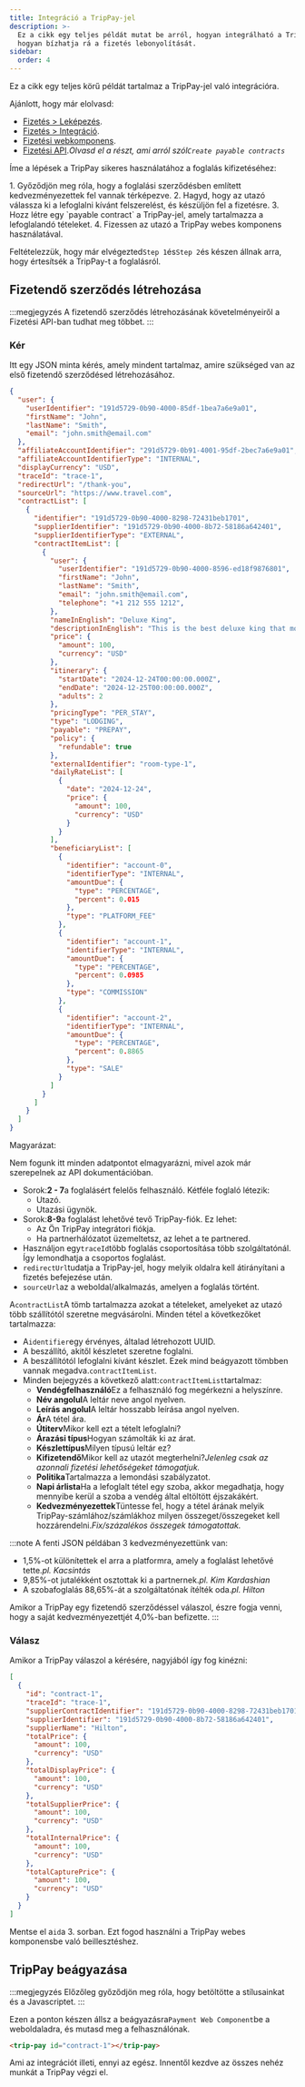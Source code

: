 ```yaml
---
title: Integráció a TripPay-jel
description: >-
  Ez a cikk egy teljes példát mutat be arról, hogyan integrálható a TripPay, és
  hogyan bízhatja rá a fizetés lebonyolítását.
sidebar:
  order: 4
---
```


Ez a cikk egy teljes körű példát tartalmaz a TripPay-jel való integrációra.

Ajánlott, hogy már elolvasd:

* [Fizetés > Leképezés](/payment/mapping).
* [Fizetés > Integráció](/payment/integration).
* [Fizetési webkomponens](/developers/web-components/#payment).
* [Fizetési API](/developers/apis/#payment-api).*Olvasd el a részt, ami arról szól`Create payable contracts`*

Íme a lépések a TripPay sikeres használatához a foglalás kifizetéséhez:

<Steps>
  1. Győződjön meg róla, hogy a foglalási szerződésben említett kedvezményezettek fel vannak térképezve.
  2. Hagyd, hogy az utazó válassza ki a lefoglalni kívánt felszerelést, és készüljön fel a fizetésre.
  3. Hozz létre egy `payable contract` a TripPay-jel, amely tartalmazza a lefoglalandó tételeket.
  4. Fizessen az utazó a TripPay webes komponens használatával.
</Steps>


Feltételezzük, hogy már elvégezted`Step 1`és`Step 2`és készen állnak arra, hogy értesítsék a TripPay-t a foglalásról.

## Fizetendő szerződés létrehozása

:::megjegyzés
A fizetendő szerződés létrehozásának követelményeiről a Fizetési API-ban tudhat meg többet.
:::

### Kér

Itt egy JSON minta kérés, amely mindent tartalmaz, amire szükséged van az első fizetendő szerződésed létrehozásához.

```json {3-6, 8-9}
{
  "user": {
    "userIdentifier": "191d5729-0b90-4000-85df-1bea7a6e9a01",
    "firstName": "John",
    "lastName": "Smith",
    "email": "john.smith@email.com"
  },
  "affiliateAccountIdentifier": "291d5729-0b91-4001-95df-2bec7a6e9a01",
  "affiliateAccountIdentifierType": "INTERNAL",
  "displayCurrency": "USD",
  "traceId": "trace-1",
  "redirectUrl": "/thank-you",
  "sourceUrl": "https://www.travel.com",
  "contractList": [
    {
      "identifier": "191d5729-0b90-4000-8298-72431beb1701",
      "supplierIdentifier": "191d5729-0b90-4000-8b72-58186a642401",
      "supplierIdentifierType": "EXTERNAL",
      "contractItemList": [
        {
          "user": {
            "userIdentifier": "191d5729-0b90-4000-8596-ed18f9876801",
            "firstName": "John",
            "lastName": "Smith",
            "email": "john.smith@email.com",
            "telephone": "+1 212 555 1212",
          },
          "nameInEnglish": "Deluxe King",
          "descriptionInEnglish": "This is the best deluxe king that money can buy.",
          "price": {
            "amount": 100,
            "currency": "USD"
          },
          "itinerary": {
            "startDate": "2024-12-24T00:00:00.000Z",
            "endDate": "2024-12-25T00:00:00.000Z",
            "adults": 2
          },
          "pricingType": "PER_STAY",
          "type": "LODGING",
          "payable": "PREPAY",
          "policy": {
            "refundable": true
          },
          "externalIdentifier": "room-type-1",
          "dailyRateList": [
            {
              "date": "2024-12-24",
              "price": {
                "amount": 100,
                "currency": "USD"
              }
            }
          ],
          "beneficiaryList": [
            {
              "identifier": "account-0",
              "identifierType": "INTERNAL",
              "amountDue": {
                "type": "PERCENTAGE",
                "percent": 0.015
              },
              "type": "PLATFORM_FEE"
            },
            {
              "identifier": "account-1",
              "identifierType": "INTERNAL",
              "amountDue": {
                "type": "PERCENTAGE",
                "percent": 0.0985
              },
              "type": "COMMISSION"
            },
            {
              "identifier": "account-2",
              "identifierType": "INTERNAL",
              "amountDue": {
                "type": "PERCENTAGE",
                "percent": 0.8865
              },
              "type": "SALE"
            }
          ]
        }
      ]
    }
  ]
}
```

Magyarázat:

Nem fogunk itt minden adatpontot elmagyarázni, mivel azok már szerepelnek az API dokumentációban.

* Sorok:**2 - 7**a foglalásért felelős felhasználó. Kétféle foglaló létezik:
  * Utazó.
  * Utazási ügynök.
* Sorok:**8-9**a foglalást lehetővé tevő TripPay-fiók. Ez lehet:
  * Az Ön TripPay integrátori fiókja.
  * Ha partnerhálózatot üzemeltetsz, az lehet a te partnered.
* Használjon egy`traceId`több foglalás csoportosítása több szolgáltatónál. Így lemondhatja a csoportos foglalást.
* `redirectUrl`tudatja a TripPay-jel, hogy melyik oldalra kell átirányítani a fizetés befejezése után.
* `sourceUrl`az a weboldal/alkalmazás, amelyen a foglalás történt.

A`contractList`A tömb tartalmazza azokat a tételeket, amelyeket az utazó több szállítótól szeretne megvásárolni. Minden tétel a következőket tartalmazza:

* A`identifier`egy érvényes, általad létrehozott UUID.
* A beszállító, akitől készletet szeretne foglalni.
* A beszállítótól lefoglalni kívánt készlet. Ezek mind beágyazott tömbben vannak megadva.`contractItemList`.
* Minden bejegyzés a következő alatt:`contractItemList`tartalmaz:
  * **Vendégfelhasználó**Ez a felhasználó fog megérkezni a helyszínre.
  * **Név angolul**A leltár neve angol nyelven.
  * **Leírás angolul**A leltár hosszabb leírása angol nyelven.
  * **Ár**A tétel ára.
  * **Útiterv**Mikor kell ezt a tételt lefoglalni?
  * **Árazási típus**Hogyan számolták ki az árat.
  * **Készlettípus**Milyen típusú leltár ez?
  * **Kifizetendő**Mikor kell az utazót megterhelni?*Jelenleg csak az azonnali fizetési lehetőségeket támogatjuk.*
  * **Politika**Tartalmazza a lemondási szabályzatot.
  * **Napi árlista**Ha a lefoglalt tétel egy szoba, akkor megadhatja, hogy mennyibe kerül a szoba a vendég által eltöltött éjszakákért.
  * **Kedvezményezettek**Tüntesse fel, hogy a tétel árának melyik TripPay-számlához/számlákhoz milyen összeget/összegeket kell hozzárendelni.*Fix/százalékos összegek támogatottak.*

:::note
A fenti JSON példában 3 kedvezményezettünk van:

* 1,5%-ot különítettek el arra a platformra, amely a foglalást lehetővé tette.*pl. Kacsintás*
* 9,85%-ot jutalékként osztottak ki a partnernek.*pl. Kim Kardashian*
* A szobafoglalás 88,65%-át a szolgáltatónak ítélték oda.*pl. Hilton*

Amikor a TripPay egy fizetendő szerződéssel válaszol, észre fogja venni, hogy a saját kedvezményezettjét 4,0%-ban befizette.
:::

### Válasz

Amikor a TripPay válaszol a kérésére, nagyjából így fog kinézni:

```json {3}
[
  {
    "id": "contract-1",
    "traceId": "trace-1",
    "supplierContractIdentifier": "191d5729-0b90-4000-8298-72431beb1701",
    "supplierIdentifier": "191d5729-0b90-4000-8b72-58186a642401",
    "supplierName": "Hilton",
    "totalPrice": {
      "amount": 100,
      "currency": "USD"
    },
    "totalDisplayPrice": {
      "amount": 100,
      "currency": "USD"
    },
    "totalSupplierPrice": {
      "amount": 100,
      "currency": "USD"
    },
    "totalInternalPrice": {
      "amount": 100,
      "currency": "USD"
    },
    "totalCapturePrice": {
      "amount": 100,
      "currency": "USD"
    }
  }
]
```

Mentse el a`id`a 3. sorban. Ezt fogod használni a TripPay webes komponensbe való beillesztéshez.

## TripPay beágyazása

:::megjegyzés
Előzőleg győződjön meg róla, hogy betöltötte a stílusainkat és a Javascriptet.
:::

Ezen a ponton készen állsz a beágyazásra`Payment Web Component`be a weboldaladra, és mutasd meg a felhasználónak.

```html
<trip-pay id="contract-1"></trip-pay>
```

Ami az integrációt illeti, ennyi az egész. Innentől kezdve az összes nehéz munkát a TripPay végzi el.

